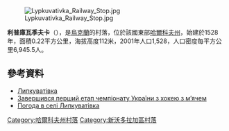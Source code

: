 {{no footnotes|time=2015-09-16T01:03:14+00:00}}
[[Image:Lypkuvativka_Railway_Stop.jpg|right]]

'''利普庫瓦季夫卡'''（{{lang-uk|Липкуватівка}}），是[[烏克蘭|烏克蘭]]的村落，位於該國東部[[哈爾科夫州|哈爾科夫州]]，始建於1528年，面積0.22平方公里，海拔高度112米，2001年人口1,528，人口密度每平方公里6,945.5人。

{{coord|49|43|8|N|35|59|42|E|scale:100000_region:UA|display=title}}

==參考資料==
*[http://w1.c1.rada.gov.ua/pls/z7502/A005?rdat1=09.01.2009&rf7571=33754 Липкуватівка]{{dead link|date=2017年11月 |bot=InternetArchiveBot |fix-attempted=yes }}
*[http://zik.ua/ua/news/2015/02/04/zavershyvsya_pershyy_etap_chempionatu_ukrainy_z_hokeyu_z_myachem_561487 Завершився перший етап чемпіонату України з хокею з м’ячем]{{Wayback|url=http://zik.ua/ua/news/2015/02/04/zavershyvsya_pershyy_etap_chempionatu_ukrainy_z_hokeyu_z_myachem_561487 |date=20150718071708 }}
* [http://weather.in.ua/ua/har'kovskaja/13371 Погода в селі Липкуватівка]{{Wayback|url=http://weather.in.ua/ua/har'kovskaja/13371 |date=20160323023909 }}

{{DEFAULTSORT:Липкуватівка}}
[[Category:哈爾科夫州村落|Category:哈爾科夫州村落]]
[[Category:新沃多拉加區村落|Category:新沃多拉加區村落]]


{{Kharkiv-geo-stub}}